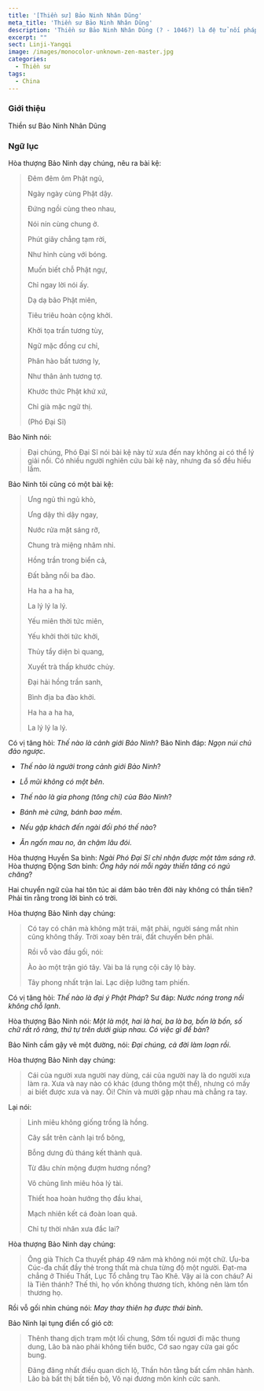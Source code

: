 ```yaml
---
title: '[Thiền sư] Bảo Ninh Nhân Dũng'
meta_title: 'Thiền sư Bảo Ninh Nhân Dũng'
description: 'Thiền sư Bảo Ninh Nhân Dũng (? - 1046?) là đệ tử nối pháp của thiền sư Dương Kỳ Phương Hội'
excerpt: ""
sect: Linji-Yangqi
image: /images/monocolor-unknown-zen-master.jpg
categories:
  - Thiền sư
tags:
  - China
---
```


### Giới thiệu

Thiền sư Bảo Ninh Nhân Dũng

### Ngữ lục

Hòa thượng Bảo Ninh dạy chúng, nêu ra bài kệ:

> Đêm đêm ôm Phật ngủ,
>
> Ngày ngày cùng Phật dậy.
>
> Đứng ngồi cùng theo nhau,
>
> Nói nín cùng chung ở.
>
> Phút giây chẳng tạm rời,
>
> Như hình cùng với bóng.
>
> Muốn biết chỗ Phật ngự,
>
> Chỉ ngay lời nói ấy.
>
> Dạ dạ bão Phật miên,
>
> Tiêu triêu hoàn cộng khởi.
>
> Khởi tọa trấn tương tùy,
>
> Ngữ mặc đồng cư chỉ,
>
> Phân hào bất tương ly,
>
> Như thân ảnh tương tợ.
>
> Khước thức Phật khứ xứ,
>
> Chỉ già mặc ngữ thị.
>
> (Phó Đại Sĩ)

Bảo Ninh nói:

> Đại chúng, Phó Đại Sĩ nói bài kệ này từ xưa đến nay không ai có thể lý giải nổi. Có nhiều người nghiên cứu bài kệ này, nhưng đa số đều hiểu lầm.

Bảo Ninh tôi cũng có một bài kệ:

> Ưng ngủ thì ngủ khò,
>
> Ưng dậy thì dậy ngay,
>
> Nước rửa mặt sáng rỡ,
>
> Chung trà miệng nhâm nhi.
>
> Hồng trần trong biển cả,
>
> Đất bằng nổi ba đào.
>
> Ha ha a ha ha,
>
> La lý lý la lý.
>
> Yếu miên thời tức miên,
>
> Yếu khởi thời tức khởi,
>
> Thủy tẩy diện bì quang,
>
> Xuyết trà thấp khước chủy.
>
> Đại hải hồng trần sanh,
>
> Bình địa ba đào khởi.
>
> Ha ha a ha ha,
>
> La lý lý la lý.

Có vị tăng hỏi: _Thế nào là cảnh giới Bảo Ninh_?
Bảo Ninh đáp: _Ngọn núi chủ đảo ngược_.

- _Thế nào là người trong cảnh giới Bảo Ninh_?
- _Lỗ mũi không có một bên_.

- _Thế nào là gia phong (tông chỉ) của Bảo Ninh_?
- _Bánh mè cứng, bánh bao mềm_.

- _Nếu gặp khách đến ngài đối phó thế nào_?
- _Ăn ngốn mau no, ăn chậm lâu đói_.

Hòa thượng Huyền Sa bình: _Ngài Phó Đại Sĩ chỉ nhận được một tâm sáng rỡ_.
Hòa thượng Động Sơn bình: _Ông hãy nói mỗi ngày thiền tăng có ngủ chăng_?

Hai chuyển ngữ của hai tôn túc ai dám bảo trên đời này không có thần tiên? Phải tin rằng trong lời bình có trời.

Hòa thượng Bảo Ninh dạy chúng:

> Có tay có chân mà không mặt trái, mặt phải, người sáng mắt nhìn cũng không thấy. Trời xoay bên trái, đất chuyển bên phải.
>
> Rồi vỗ vào đầu gối, nói:
>
> Ào ào một trận gió tây. Vài ba lá rụng cội cây lộ bày.
>
> Tây phong nhất trận lai. Lạc diệp lưỡng tam phiến.

Có vị tăng hỏi: _Thế nào là đại ý Phật Pháp_?
Sư đáp: _Nước nóng trong nồi không chỗ lạnh_.

Hòa thượng Bảo Ninh nói: _Một là một, hai là hai, ba là ba, bốn là bốn, số chữ rất rõ ràng, thứ tự trên dưới giúp nhau. Có việc gì để bàn_?

Bảo Ninh cầm gậy vẽ một đường, nói: _Đại chúng, cả đời làm loạn rồi_.

Hòa thượng Bảo Ninh dạy chúng:

> Cái của người xưa người nay dùng, cái của người nay là do người xưa làm ra.
> Xưa và nay nào có khác (dung thông một thể), nhưng có mấy ai biết được xưa và nay.
> Ôi! Chín và mười gặp nhau mà chẳng ra tay.

Lại nói:

> Linh miêu không giống trồng là hồng.
>
> Cây sắt trên cành lại trổ bông,
>
> Bỗng dưng đủ tháng kết thành quả.
>
> Từ đâu chín mộng đượm hương nồng?
>
> Vô chủng lình miêu hỏa lý tài.
>
> Thiết hoa hoàn hướng thọ đầu khai,
>
> Mạch nhiên kết cá đoàn loan quả.
>
> Chỉ tự thời nhân xưa đắc lai?

Hòa thượng Bảo Ninh dạy chúng:

> Ông già Thích Ca thuyết pháp 49 năm mà không nói một chữ.
> Ưu-ba Cúc-đa chất đầy thẻ trong thất mà chưa từng độ một người.
> Đạt-ma chẳng ở Thiếu Thất, Lục Tổ chẳng trụ Tào Khê.
> Vậy ai là con cháu? Ai là Tiên thánh?
> Thế thì, họ vốn không thương tích, không nên làm tổn thương họ.

Rồi vỗ gối nhìn chúng nói: _May thay thiên hạ được thái bình_.

Bảo Ninh lại tụng điển cố gió cờ:

> Thênh thang dịch trạm một lối chung,
> Sớm tối ngươi đi mặc thung dung,
> Lão bà nào phải không tiến bước,
> Cớ sao ngay cửa gai gốc bung.
>
> Đãng đãng nhất điều quan dịch lộ,
> Thần hôn tằng bất cấm nhân hành.
> Lão bà bất thị bất tiến bộ,
> Vô nại đương môn kinh cức sanh.
